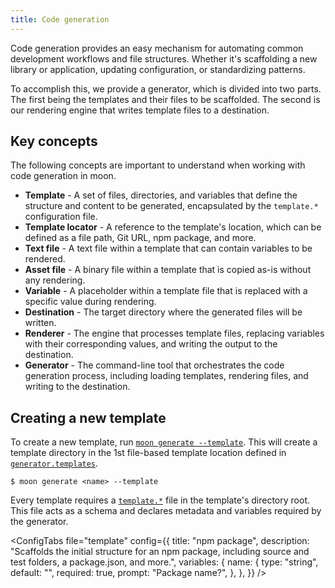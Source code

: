 ```yaml
---
title: Code generation
---
```



Code generation provides an easy mechanism for automating common development workflows and file
structures. Whether it's scaffolding a new library or application, updating configuration, or
standardizing patterns.

To accomplish this, we provide a generator, which is divided into two parts. The first being the
templates and their files to be scaffolded. The second is our rendering engine that writes template
files to a destination.

## Key concepts

The following concepts are important to understand when working with code generation in moon.

- **Template** - A set of files, directories, and variables that define the structure and content to be generated, encapsulated by the `template.*` configuration file.
- **Template locator** - A reference to the template's location, which can be defined as a file path, Git URL, npm package, and more.
- **Text file** - A text file within a template that can contain variables to be rendered.
- **Asset file** - A binary file within a template that is copied as-is without any rendering.
- **Variable** - A placeholder within a template file that is replaced with a specific value during rendering.
- **Destination** - The target directory where the generated files will be written.
- **Renderer** - The engine that processes template files, replacing variables with their corresponding values, and writing the output to the destination.
- **Generator** - The command-line tool that orchestrates the code generation process, including loading templates, rendering files, and writing to the destination.

## Creating a new template

To create a new template, run [`moon generate --template`][command]. This
will create a template directory in the 1st file-based template
location defined in [`generator.templates`][gen-templates].

```shell
$ moon generate <name> --template
```

Every template requires a [`template.*`][config] file in the template's directory root. This file
acts as a schema and declares metadata and variables required by the generator.

<ConfigTabs
  file="template"
  config={{
    title: "npm package",
    description:
      "Scaffolds the initial structure for an npm package, including source and test folders, a package.json, and more.",
    variables: {
      name: {
        type: "string",
        default: "",
        required: true,
        prompt: "Package name?",
      },
    },
  }}
/>

[config]: ../config/template
[command]: ../commands/generate
[gen-templates]: ../config/workspace#templates
